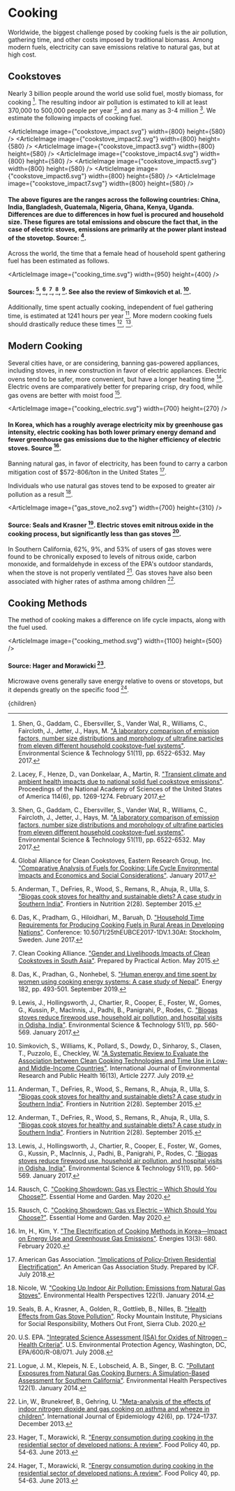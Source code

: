 


# Cooking

Worldwide, the biggest challenge posed by cooking fuels is the air pollution, gathering time, and other costs imposed by traditional biomass. Among modern fuels, electricity can save emissions relative to natural gas, but at high cost.

## Cookstoves
Nearly 3 billion people around the world use solid fuel, mostly biomass, for cooking [^16]. The resulting indoor air pollution is estimated to kill at least 370,000 to 500,000 people per year [^9], and as many as 3-4 million [^16]. We estimate the following impacts of cooking fuel.

<ArticleImage image={"cookstove_impact.svg"} width={800} height={580} />
<ArticleImage image={"cookstove_impact2.svg"} width={800} height={580} />
<ArticleImage image={"cookstove_impact3.svg"} width={800} height={580} />
<ArticleImage image={"cookstove_impact4.svg"} width={800} height={580} />
<ArticleImage image={"cookstove_impact5.svg"} width={800} height={580} />
<ArticleImage image={"cookstove_impact6.svg"} width={800} height={580} />
<ArticleImage image={"cookstove_impact7.svg"} width={800} height={580} />
#### The above figures are the ranges across the following countries: China, India, Bangladesh, Guatemala, Nigeria, Ghana, Kenya, Uganda. Differences are due to differences in how fuel is procured and household size. These figures are total emissions and obscure the fact that, in the case of electric stoves, emissions are primarily at the power plant instead of the stovetop. Source: [^6].

Across the world, the time that a female head of household spent gathering fuel has been estimated as follows.

<ArticleImage image={"cooking_time.svg"} width={950} height={400} />
#### Sources: [^2], [^4], [^3], [^5], [^10]. See also the review of Simkovich et al. [^17].

Additionally, time spent actually cooking, independent of fuel gathering time, is estimated at 1241 hours per year [^2]. More modern cooking fuels should drastically reduce these times [^2], [^10].

<ModernCookingFuelsSolution />

## Modern Cooking
Several cities have, or are considering, banning gas-powered appliances, including stoves, in new construction in favor of electric appliances. Electric ovens tend to be safer, more convenient, but have a longer heating time [^14]. Electric ovens are comparatively better for preparing crisp, dry food, while gas ovens are better with moist food [^14].

<ArticleImage image={"cooking_electric.svg"} width={700} height={270} />
#### In Korea, which has a roughly average electricity mix by greenhouse gas intensity, electric cooking has both lower primary energy demand and fewer greenhouse gas emissions due to the higher efficiency of electric stoves. Source [^8].

Banning natural gas, in favor of electricity, has been found to carry a carbon mitigation cost of $572-806/ton in the United States [^1].

Individuals who use natural gas stoves tend to be exposed to greater air pollution as a result [^13].

<ArticleImage image={"gas_stove_no2.svg"} width={700} height={310} />
#### Source: Seals and Krasner [^15]. Electric stoves emit nitrous oxide in the cooking process, but significantly less than gas stoves [^18].

In Southern California, 62%, 9%, and 53% of users of gas stoves were found to be chronically exposed to levels of nitrous oxide, carbon monoxide, and formaldehyde in excess of the EPA's outdoor standards, when the stove is not properly ventilated [^12]. Gas stoves have also been associated with higher rates of asthma among children [^11].

## Cooking Methods
The method of cooking makes a difference on life cycle impacts, along with the fuel used.

<ArticleImage image={"cooking_method.svg"} width={1100} height={500} />
#### Source: Hager and Morawicki [^7].

Microwave ovens generally save energy relative to ovens or stovetops, but it depends greatly on the specific food [^7].

[^1]: American Gas Association. ["Implications of Policy-Driven Residential Electrification"](https://www.aga.org/research/reports/implications-of-policy-driven-residential-electrification/). An American Gas Association Study. Prepared by ICF. July 2018.

[^2]: Anderman, T., DeFries, R., Wood, S., Remans, R., Ahuja, R., Ulla, S. ["Biogas cook stoves for healthy and sustainable diets? A case study in Southern India"](https://www.frontiersin.org/articles/10.3389/fnut.2015.00028/full). Frontiers in Nutrition 2(28). September 2015.

[^3]: Clean Cooking Alliance. ["Gender and Livelihoods Impacts of Clean Cookstoves in South Asia"](https://www.cleancookingalliance.org/resources/357.html). Prepared by Practical Action. May 2015.

[^4]: Das, K., Pradham, G., Hiloidhari, M., Baruah, D. ["Household Time Requirements for Producing Cooking Fuels in Rural Areas in Developing Nations"](https://www.researchgate.net/publication/318745645_Household_Time_Requirements_for_Producing_Cooking_Fuels_in_Rural_Areas_in_Developing_Nations). Conference: 10.5071/25thEUBCE2017-1DV.1.30At: Stockholm, Sweden. June 2017.

[^5]: Das, K., Pradhan, G., Nonhebel, S. ["Human energy and time spent by women using cooking energy systems: A case study of Nepal"](https://www.sciencedirect.com/science/article/pii/S0360544219312058). Energy 182, pp. 493-501. September 2019.

[^6]: Global Alliance for Clean Cookstoves, Eastern Research Group, Inc. ["Comparative Analysis of Fuels for Cooking: Life Cycle Environmental Impacts and Economics and Social Considerations"](https://www.cleancookingalliance.org/resources/502.html). January 2017.

[^7]: Hager, T., Morawicki, R. ["Energy consumption during cooking in the residential sector of developed nations: A review"](https://www.sciencedirect.com/science/article/abs/pii/S0306919213000201). Food Policy 40, pp. 54-63. June 2013.

[^8]: Im, H., Kim, Y. ["The Electrification of Cooking Methods in Korea—Impact on Energy Use and Greenhouse Gas Emissions"](https://www.mdpi.com/1996-1073/13/3/680/htm). Energies 13(3): 680. February 2020.

[^9]: Lacey, F., Henze, D., van Donkelaar, A., Martin, R. ["Transient climate and ambient health impacts due to national solid fuel cookstove emissions"](https://www.pnas.org/content/114/6/1269.abstract). Proceedings of the National Academy of Sciences of the United States of America 114(6), pp. 1269-1274. February 2017.

[^10]: Lewis, J., Hollingsworth, J., Chartier, R., Cooper, E., Foster, W., Gomes, G., Kussin, P., MacInnis, J., Padhi, B., Panigrahi, P., Rodes, C. ["Biogas stoves reduce firewood use, household air pollution, and hospital visits in Odisha, India"](https://pubs.acs.org/doi/abs/10.1021/acs.est.6b02466). Environmental Science & Technology 51(1), pp. 560-569. January 2017.

[^11]: Lin, W., Brunekreef, B., Gehring, U. ["Meta-analysis of the effects of indoor nitrogen dioxide and gas cooking on asthma and wheeze in children"](https://academic.oup.com/ije/article/42/6/1724/737113). International Journal of Epidemiology 42(6), pp. 1724–1737. December 2013.

[^12]: Logue, J. M., Klepeis, N. E., Lobscheid, A. B., Singer, B. C. ["Pollutant Exposures from Natural Gas Cooking Burners: A Simulation-Based Assessment for Southern California"](https://ehp.niehs.nih.gov/doi/10.1289/ehp.1306673). Environmental Health Perspectives 122(1). January 2014.

[^13]: Nicole, W. ["Cooking Up Indoor Air Pollution: Emissions from Natural Gas Stoves"](https://ehp.niehs.nih.gov/doi/full/10.1289/ehp.122-a27). Environmental Health Perspectives 122(1). January 2014.

[^14]: Rausch, C. ["Cooking Showdown: Gas vs Electric – Which Should You Choose?"](https://www.essentialhomeandgarden.com/gas-vs-electric-cooking/). Essential Home and Garden. May 2020.

[^15]: Seals, B. A., Krasner, A., Golden, R., Gottlieb, B., Nilles, B. ["Health Effects from Gas Stove Pollution"](https://rmi.org/insight/gas-stoves-pollution-health/). Rocky Mountain Institute, Physicians for Social Responsibility, Mothers Out Front, Sierra Club. 2020.

[^16]: Shen, G., Gaddam, C., Ebersviller, S., Vander Wal, R., Williams, C., Faircloth, J., Jetter, J., Hays, M. ["A laboratory comparison of emission factors, number size distributions and morphology of ultrafine particles from eleven different household cookstove-fuel systems"](https://www.ncbi.nlm.nih.gov/pmc/articles/PMC6217968/). Environmental Science & Technology 51(11), pp. 6522-6532. May 2017.

[^17]: Simkovich, S., Williams, K., Pollard, S., Dowdy, D., Sinharoy, S., Clasen, T., Puzzolo, E., Checkley, W. ["A Systematic Review to Evaluate the Association between Clean Cooking Technologies and Time Use in Low- and Middle-Income Countries"](https://www.ncbi.nlm.nih.gov/pmc/articles/PMC6651553/). International Journal of Environmental Research and Public Health 16(13), Article 2277. July 2019.

[^18]: U.S. EPA. ["Integrated Science Assessment (ISA) for Oxides of Nitrogen – Health Criteria"](https://cfpub.epa.gov/ncea/isa/recordisplay.cfm?deid=194645). U.S. Environmental Protection Agency, Washington, DC, EPA/600/R-08/071. July 2008.

  <Article 
    focusAreaUrl={focusAreaUrl} 
    hierarchy={hierarchy} 
    site={site}
  >
    {children}
  </Article>